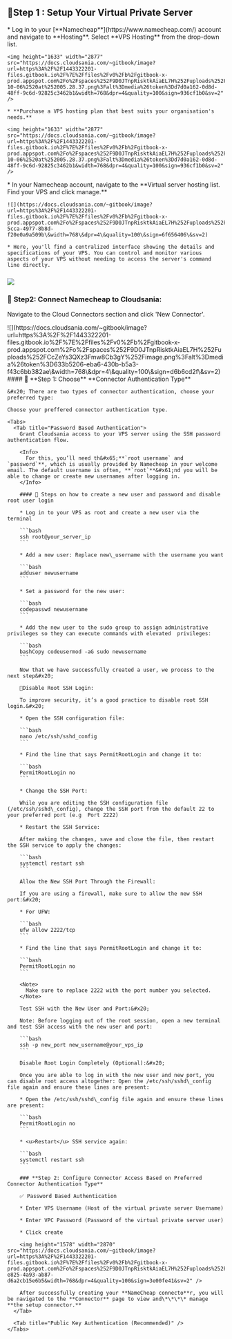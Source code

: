 ## [](https://docs.cloudsania.com/cloud-service-providers/namecheap#step1-setup-your-virtual-private-server)🔗**Step 1 : S**etup Your Virtual Private Server

<Steps>
  <Step title="Purchase a Virtual Private Server (VPS)  Plan">
    * Log in to your [**Namecheap**](https://www.namecheap.com/) account and navigate to **Hosting**. Select **VPS Hosting** from the drop-down list.

    <img height="1633" width="2877" src="https://docs.cloudsania.com/~gitbook/image?url=https%3A%2F%2F1443322201-files.gitbook.io%2F%7E%2Ffiles%2Fv0%2Fb%2Fgitbook-x-prod.appspot.com%2Fo%2Fspaces%252F9D0JTnpRisktkAiaEL7H%252Fuploads%252F48F9T2OOwdcbE2F68LPf%252FScreenshot%25202024-10-06%2520at%252005.28.37.png%3Falt%3Dmedia%26token%3Dd7d0a162-0d8d-48ff-9c6d-92825c3462b1&width=768&dpr=4&quality=100&sign=936cf1b0&sv=2" />

    * **Purchase a VPS hosting plan that best suits your organisation's needs.**

    <img height="1633" width="2877" src="https://docs.cloudsania.com/~gitbook/image?url=https%3A%2F%2F1443322201-files.gitbook.io%2F%7E%2Ffiles%2Fv0%2Fb%2Fgitbook-x-prod.appspot.com%2Fo%2Fspaces%252F9D0JTnpRisktkAiaEL7H%252Fuploads%252F48F9T2OOwdcbE2F68LPf%252FScreenshot%25202024-10-06%2520at%252005.28.37.png%3Falt%3Dmedia%26token%3Dd7d0a162-0d8d-48ff-9c6d-92825c3462b1&width=768&dpr=4&quality=100&sign=936cf1b0&sv=2" />
  </Step>

  <Step title="Access Your Namecheap Account Dashboard">
    * In your Namecheap account, navigate to the **Virtual server hosting list. Find your VPS and click manage.**

    ![](https://docs.cloudsania.com/~gitbook/image?url=https%3A%2F%2F1443322201-files.gitbook.io%2F%7E%2Ffiles%2Fv0%2Fb%2Fgitbook-x-prod.appspot.com%2Fo%2Fspaces%252F9D0JTnpRisktkAiaEL7H%252Fuploads%252F8fV54kfMDMTng7Eg2vo0%252Fimage.png%3Falt%3Dmedia%26token%3Dc7944448-5cca-4977-8b8d-f20e0a9a509b\&width=768\&dpr=4\&quality=100\&sign=6f656406\&sv=2)

    * Here, you'll find a centralized interface showing the details and specifications of your VPS. You can control and monitor various aspects of your VPS without needing to access the server's command line directly.
  </Step>
</Steps>

### ![](https://docs.cloudsania.com/~gitbook/image?url=https%3A%2F%2F1443322201-files.gitbook.io%2F%7E%2Ffiles%2Fv0%2Fb%2Fgitbook-x-prod.appspot.com%2Fo%2Fspaces%252F9D0JTnpRisktkAiaEL7H%252Fuploads%252Fg0yHYdBqRfI9G9WaCuIf%252Fnew_image.png%3Falt%3Dmedia%26token%3D201c755e-8a80-48a1-b7f5-5ebc56964baf\&width=768\&dpr=4\&quality=100\&sign=9543a464\&sv=2)

### [](https://docs.cloudsania.com/cloud-service-providers/namecheap#step2-connect-namecheap-to-cloudsania)&#xA;🔗 **Step2: Connect Namecheap to Cloudsania:**

Navigate to the Cloud Connectors section and click 'New Connector'.

<Steps>
  <Step title="Select Namecheap from the list of cloud service providers" />

  <Step title="Provide Your Connector Details">
    ![](https://docs.cloudsania.com/~gitbook/image?url=https%3A%2F%2F1443322201-files.gitbook.io%2F%7E%2Ffiles%2Fv0%2Fb%2Fgitbook-x-prod.appspot.com%2Fo%2Fspaces%252F9D0JTnpRisktkAiaEL7H%252Fuploads%252FCcZeYs3QXz3Fmw8Cb3gY%252Fimage.png%3Falt%3Dmedia%26token%3D633b5206-eba6-430b-b5a3-f43c6bb382ae\&width=768\&dpr=4\&quality=100\&sign=d6b6cd2f\&sv=2)
  </Step>

  <Step title="Configure connector access">
    #### 📌  **Step 1: Choose** **Connector Authentication Type**

    &#x20; There are two types of connector authentication, choose your preferred type:

    Choose your preffered connector authentication type.

    <Tabs>
      <Tab title="Password Based Authentication">
        Grant Cloudsania access to your VPS server using the SSH password authentication flow.

        <Info>
          For this, you’ll need th&#x65;**`root username` and `password`**, which is usually provided by Namecheap in your welcome email. The default username is often, **`root`**&#x61;nd you will be able to change or create new usernames after logging in.
        </Info>

        #### 📌 Steps on how to create a new user and password and disable root user login

        * Log in to your VPS as root and create a new user via the terminal

        ```bash
        ssh root@your_server_ip
        ```

        * Add a new user: Replace new\_username with the username you want

        ```bash
        adduser newusername
        ```

        * Set a password for the new user:

        ```bash
        codepasswd newusername
        ```

        * Add the new user to the sudo group to assign administrative privileges so they can execute commands with elevated  privileges:

        ```bash
        bashCopy codeusermod -aG sudo newusername
        ```

        Now that we have successfully created a user, we process to the next step&#x20;

        📌Disable Root SSH Login:

        To improve security, it’s a good practice to disable root SSH login.&#x20;

        * Open the SSH configuration file:

        ```bash
        nano /etc/ssh/sshd_config
        ```

        * Find the line that says PermitRootLogin and change it to:

        ```bash
        PermitRootLogin no
        ```

        * Change the SSH Port:

        While you are editing the SSH configuration file (/etc/ssh/sshd\_config), change the SSH port from the default 22 to your preferred port (e.g  Port 2222)

        * Restart the SSH Service:

        After making the changes, save and close the file, then restart the SSH service to apply the changes:

        ```bash
        systemctl restart ssh
        ```

        Allow the New SSH Port Through the Firewall:

        If you are using a firewall, make sure to allow the new SSH port:&#x20;

        * For UFW:

        ```bash
        ufw allow 2222/tcp
        ```

        * Find the line that says PermitRootLogin and change it to:

        ```bash
        PermitRootLogin no
        ```

        <Note>
          Make sure to replace 2222 with the port number you selected.
        </Note>

        Test SSH with the New User and Port:&#x20;

        Note: Before logging out of the root session, open a new terminal and test SSH access with the new user and port:

        ```bash
        ssh -p new_port new_username@your_vps_ip
        ```

        Disable Root Login Completely (Optional):&#x20;

        Once you are able to log in with the new user and new port, you can disable root access altogether: Open the /etc/ssh/sshd\_config file again and ensure these lines are present:

        * Open the /etc/ssh/sshd\_config file again and ensure these lines are present:

        ```bash
        PermitRootLogin no
        ```

        * <u>Restart</u> SSH service again:

        ```bash
        systemctl restart ssh
        ```

        ### **Step 2: Configure Connector Access Based on Preferred Connector Authentication Type**

        ✅ Password Based Authentication

        * Enter VPS Username (Host of the virtual private server Username)

        * Enter VPC Password (Password of the virtual private server user)

        * Click create

        <img height="1578" width="2870" src="https://docs.cloudsania.com/~gitbook/image?url=https%3A%2F%2F1443322201-files.gitbook.io%2F%7E%2Ffiles%2Fv0%2Fb%2Fgitbook-x-prod.appspot.com%2Fo%2Fspaces%252F9D0JTnpRisktkAiaEL7H%252Fuploads%252FRF4H3MnvrYEEbEV0CFuX%252Fimage.png%3Falt%3Dmedia%26token%3D95159fdf-e825-4a93-ab87-d6a2cb15e6b5&width=768&dpr=4&quality=100&sign=3e00fe41&sv=2" />

        After successfully creating your **NameCheap connecto**r, you will be navigated to the **Connector** page to view and\*\*\*\* manage **the setup connector.**
      </Tab>

      <Tab title="Public Key Authentication (Recommended)" />
    </Tabs>
  </Step>
</Steps>